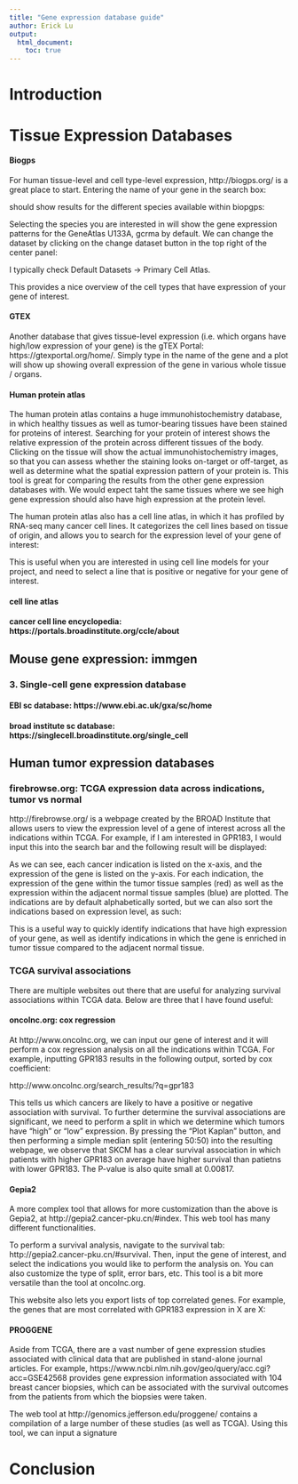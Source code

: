 ```yaml
---
title: "Gene expression database guide"
author: Erick Lu
output:
  html_document:
    toc: true
---
```


# Introduction

# Tissue Expression Databases

#### Biogps

For human tissue-level and cell type-level expression, http://biogps.org/ is a great place to start. Entering the name of your gene in the search box:

should show results for the different species available within biopgps:

Selecting the species you are interested in will show the gene expression patterns for the GeneAtlas U133A, gcrma by default. We can change the dataset by clicking on the change dataset button in the top right of the center panel:

I typically check Default Datasets -> Primary Cell Atlas.

This provides a nice overview of the cell types that have expression of your gene of interest.

#### GTEX

Another database that gives tissue-level expression (i.e. which organs have high/low expression of your gene) is the gTEX Portal: https://gtexportal.org/home/. Simply type in the name of the gene and a plot will show up showing overall expression of the gene in various whole tissue / organs.

#### Human protein atlas

The human protein atlas contains a huge immunohistochemistry database, in which healthy tissues as well as tumor-bearing tissues have been stained for proteins of interest. Searching for your protein of interest shows the relative expression of the protein across different tissues of the body. Clicking on the tissue will show the actual immunohistochemistry images, so that you can assess whether the staining looks on-target or off-target, as well as determine what the spatial expression pattern of your protein is. This tool is great for comparing the results from the other gene expression databases with. We would expect taht the same tissues where we see high gene expression should also have high expression at the protein level.

The human protein atlas also has a cell line atlas, in which it has profiled by RNA-seq many cancer cell lines. It categorizes the cell lines based on tissue of origin, and allows you to search for the expression level of your gene of interest:

This is useful when you are interested in using cell line models for your project, and need to select a line that is positive or negative for your gene of interest.

#### cell line atlas

#### cancer cell line encyclopedia: https://portals.broadinstitute.org/ccle/about

## Mouse gene expression: immgen

### 3. Single-cell gene expression database

#### EBI sc database: https://www.ebi.ac.uk/gxa/sc/home

#### broad institute sc database: https://singlecell.broadinstitute.org/single_cell


## Human tumor expression databases

### firebrowse.org: TCGA expression data across indications, tumor vs normal

http://firebrowse.org/ is a webpage created by the BROAD Institute that allows users to view the expression level of a gene of interest across all the indications within TCGA. For example, if I am interested in GPR183, I would input this into the search bar and the following result will be displayed:


As we can see, each cancer indication is listed on the x-axis, and the expression of the gene is listed on the y-axis. For each indication, the expression of the gene within the tumor tissue samples (red) as well as the expression within the adjacent normal tissue samples (blue) are plotted. The indications are by default alphabetically sorted, but we can also sort the indications based on expression level, as such:


This is a useful way to quickly identify indications that have high expression of your gene, as well as identify indications in which the gene is enriched in tumor tissue compared to the adjacent normal tissue.

### TCGA survival associations

There are multiple websites out there that are useful for analyzing survival associations within TCGA data. Below are three that I have found useful:

#### oncolnc.org: cox regression

At http://www.oncolnc.org, we can input our gene of interest and it will perform a cox regression analysis on all the indications within TCGA. For example, inputting GPR183 results in the following output, sorted by cox coefficient:

http://www.oncolnc.org/search_results/?q=gpr183

This tells us which cancers are likely to have a positive or negative association with survival. To further determine the survival associations are significant, we need to perform a split in which we determine which tumors have "high" or "low" expression. By pressing the "Plot Kaplan" button, and then performing a simple median split (entering 50:50) into the resulting webpage, we observe that SKCM has a clear survival association in which patients with higher GPR183 on average have higher survival than patietns with lower GPR183. The P-value is also quite small at 0.00817.

#### Gepia2

A more complex tool that allows for more customization than the above is Gepia2, at http://gepia2.cancer-pku.cn/#index. This web tool has many different functionalities. 

To perform a survival analysis, navigate to the survival tab: http://gepia2.cancer-pku.cn/#survival. Then, input the gene of interest, and select the indications you would like to perform the analysis on. You can also customize the type of split, error bars, etc. This tool is a bit more versatile than the tool at oncolnc.org.

This website also lets you export lists of top correlated genes. For example, the genes that are most correlated with GPR183 expression in X are X:



#### PROGGENE

Aside from TCGA, there are a vast number of gene expression studies associated with clinical data that are published in stand-alone journal articles. For example, https://www.ncbi.nlm.nih.gov/geo/query/acc.cgi?acc=GSE42568 provides gene expression information associated with 104 breast cancer biopsies, which can be associated with the survival outcomes from the patients from which the biopsies were taken.

The web tool at http://genomics.jefferson.edu/proggene/ contains a compilation of a large number of these studies (as well as TCGA). Using this tool, we can input a signature 


# Conclusion